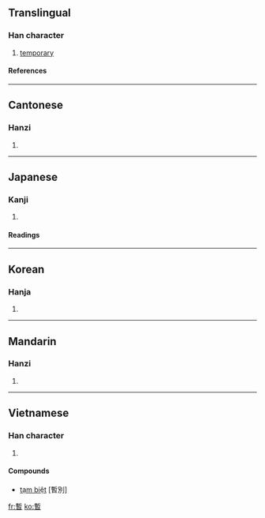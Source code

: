 {{see|暂}}

==Translingual==
===Han character===
{{Han char|rn=72|rad=日|as=11|sn=15|four=5260<sub>2</sub>|canj=十中日 (JLA)}}
# [[temporary]]
====References====
{{Han ref|kx=0499.150|dkj=14120|dj=0868.200|hdz=21533.030|uh=66AB|ud=26283|bh=BCC8|bd=48328}}

----
==Cantonese==
===Hanzi===
{{yue-hanzi|jyut=|y=jaam6}}
# {{defn|Cantonese}}

----
==Japanese==
===Kanji===
{{ja-kanji|grade=c|rs=日11}}
# {{defn|Japanese}} 
====Readings====
{{ja-readings|on=[[ざん]] (zan)|kun=[[しばらく]] (shibaraku)}}

----
==Korean==
===Hanja===
{{ko-hanja|hangeul=잠|eumhun=|rv=jam|mr=cham|y=cam}}
# {{defn|Korean}}

----
==Mandarin==
===Hanzi===
{{cmn-hanzi|sim=暂|pin=[[zàn]] (zan4)|wg=tsan<sup>4</sup>}}
# {{defn|Mandarin}}

----
==Vietnamese==
===Han character===
{{vi-hantu|tạm}}
# {{defn|Vietnamese}}


====Compounds====
*[[tạm biệt]] [暫別]

[[fr:暫]]
[[ko:暫]]